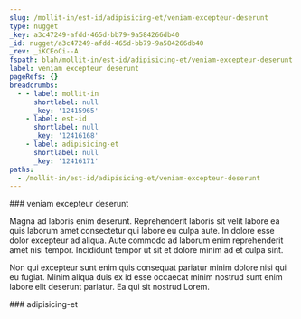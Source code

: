 ```yaml
---
slug: /mollit-in/est-id/adipisicing-et/veniam-excepteur-deserunt
type: nugget
_key: a3c47249-afdd-465d-bb79-9a584266db40
_id: nugget/a3c47249-afdd-465d-bb79-9a584266db40
_rev: _iKCEoCi--A
fspath: blah/mollit-in/est-id/adipisicing-et/veniam-excepteur-deserunt.md
label: veniam excepteur deserunt
pageRefs: {}
breadcrumbs:
  - - label: mollit-in
      shortlabel: null
      _key: '12415965'
    - label: est-id
      shortlabel: null
      _key: '12416168'
    - label: adipisicing-et
      shortlabel: null
      _key: '12416171'
paths:
  - /mollit-in/est-id/adipisicing-et/veniam-excepteur-deserunt
---
```


<NuggetArea>
<Nugget slug="/mollit-in/est-id/adipisicing-et/veniam-excepteur-deserunt" type="nugget" _key="a3c47249-afdd-465d-bb79-9a584266db40" _id="nugget/a3c47249-afdd-465d-bb79-9a584266db40" _rev="_iKCEoCi--A" fspath="blah/mollit-in/est-id/adipisicing-et/veniam-excepteur-deserunt.md" label="veniam excepteur deserunt" paths="/mollit-in/est-id/adipisicing-et/veniam-excepteur-deserunt">
<NuggetBody>
### veniam excepteur deserunt

Magna ad laboris enim deserunt. Reprehenderit laboris sit velit labore ea quis laborum amet consectetur qui labore eu culpa aute. In dolore esse dolor excepteur ad aliqua. Aute commodo ad laborum enim reprehenderit amet nisi tempor. Incididunt tempor ut sit et dolore minim ad et culpa sint.

Non qui excepteur sunt enim quis consequat pariatur minim dolore nisi qui eu fugiat. Minim aliqua duis ex id esse occaecat minim nostrud sunt enim labore elit deserunt pariatur. Ea qui sit nostrud Lorem.

</NuggetBody>
<Breadcrumbs>
<Crumbs>
<Crumb _key="12415965" label="mollit-in" /><Crumb _key="12416168" label="est-id" /><Crumb _key="12416171" label="adipisicing-et" />
</Crumbs>
</Breadcrumbs>
</Nugget>

<NuggetsInbound>
</NuggetsInbound>
<NuggetsOutbound>
</NuggetsOutbound>
</NuggetArea>
<PassagesInbound>
<Passage direction="inbound" type="passage" _key="12416171" _id="passage/12416171" _rev="_iKCEoCe--A" label="adipisicing-et" passage="adipisicing-et" fspath="blah/mollit-in/est-id/adipisicing-et" paths="/mollit-in/est-id/adipisicing-et" slug="/mollit-in/est-id/adipisicing-et">
<NuggetBody>
### adipisicing-et

</NuggetBody>
<Breadcrumbs>
<Crumbs>
<Crumb _key="12415965" label="mollit-in" /><Crumb _key="12416168" label="est-id" />
</Crumbs>
</Breadcrumbs>
</Passage>

</PassagesInbound>
<PassagesOutbound>
</PassagesOutbound>